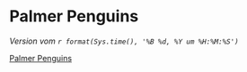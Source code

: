 # Palmer Penguins

*Version vom `r format(Sys.time(), '%B %d, %Y um %H:%M:%S')`*

[Palmer Penguins](https://allisonhorst.github.io/palmerpenguins/index.html)
